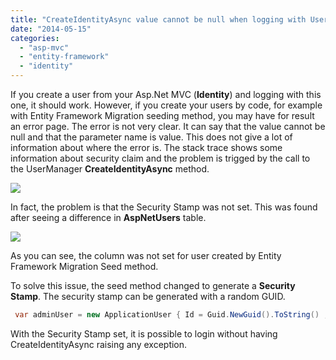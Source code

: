 ```yaml
---
title: "CreateIdentityAsync value cannot be null when logging with User created with Migration Tool"
date: "2014-05-15"
categories: 
  - "asp-mvc"
  - "entity-framework"
  - "identity"
---
```


If you create a user from your Asp.Net MVC (**Identity**) and logging with this one, it should work. However, if you create your users by code, for example with Entity Framework Migration seeding method, you may have for result an error page. The error is not very clear. It can say that the value cannot be null and that the parameter name is value. This does not give a lot of information about where the error is. The stack trace shows some information about security claim and the problem is trigged by the call to the UserManager **CreateIdentityAsync** method.

![](images/CreateUserError-400x282.png)

In fact, the problem is that the Security Stamp was not set. This was found after seeing a difference in **AspNetUsers** table.

![](images/SecurityStamp-400x82.png)

As you can see, the column was not set for user created by Entity Framework Migration Seed method.

To solve this issue, the seed method changed to generate a **Security Stamp**. The security stamp can be generated with a random GUID.

```csharp
 var adminUser = new ApplicationUser { Id = Guid.NewGuid().ToString() , FirstName = "Patrick" , LastName = "Desjardins" , DisplayName = "pdesjardins" , Email = EMAIL\_ADMIN , CreationDateTime = runningContext.GetCurrentTime() , UserName = userValueGenerator.GenerateUserName(EMAIL\_ADMIN), PasswordHash = ApplicationUser.HashPassword("123123") , ValidationDateTime = runningContext.GetCurrentTime() , SecurityStamp = Guid.NewGuid().ToString() }; 
```

With the Security Stamp set, it is possible to login without having CreateIdentityAsync raising any exception.
